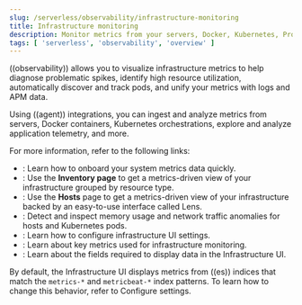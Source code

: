 ```yaml
---
slug: /serverless/observability/infrastructure-monitoring
title: Infrastructure monitoring
description: Monitor metrics from your servers, Docker, Kubernetes, Prometheus, and other services and applications.
tags: [ 'serverless', 'observability', 'overview' ]
---
```


<p><DocBadge template="technical preview" /></p>

<div id="analyze-metrics"></div>

((observability)) allows you to visualize infrastructure metrics to help diagnose problematic spikes,
identify high resource utilization, automatically discover and track pods,
and unify your metrics with logs and APM data.

Using ((agent)) integrations, you can ingest and analyze metrics from servers,
Docker containers, Kubernetes orchestrations, explore and analyze application
telemetry, and more.

For more information, refer to the following links:

* <DocLink slug="/serverless/observability/get-started-with-metrics" />:
Learn how to onboard your system metrics data quickly.
* <DocLink slug="/serverless/observability/view-infrastructure-metrics" />:
Use the **Inventory page** to get a metrics-driven view of your infrastructure grouped by resource type.
* <DocLink slug="/serverless/observability/analyze-hosts" />:
Use the **Hosts** page to get a metrics-driven view of your infrastructure backed by an easy-to-use interface called Lens.
* <DocLink slug="/serverless/observability/detect-metric-anomalies" />: Detect and inspect memory usage and network traffic anomalies for hosts and Kubernetes pods.
* <DocLink slug="/serverless/observability/configure-intra-settings" />: Learn how to configure infrastructure UI settings.
* <DocLink slug="/serverless/observability/metrics-reference" />: Learn about key metrics used for infrastructure monitoring.
* <DocLink slug="/serverless/observability/infrastructure-monitoring-required-fields" />: Learn about the fields required to display data in the Infrastructure UI.

By default, the Infrastructure UI displays metrics from ((es)) indices that
match the `metrics-*` and `metricbeat-*` index patterns. To learn how to change
this behavior, refer to <DocLink slug="/serverless/observability/configure-intra-settings">Configure settings</DocLink>.
